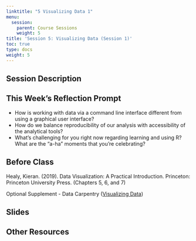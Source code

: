 ```yaml
---
linktitle: "5 Visualizing Data 1"
menu:
  session:
    parent: Course Sessions
    weight: 5
title: 'Session 5: Visualizing Data (Session 1)'
toc: true
type: docs
weight: 5
---
```


## Session Description

## This Week's Reflection Prompt

- How is working with data via a command line interface different from using a graphical user interface?
- How do we balance reproducibility of our analysis with accessibility of the analytical tools?
- What's challenging for you right now regarding learning and using R? What are the "a-ha" moments that you're celebrating?

## Before Class

Healy, Kieran. (2019). Data Visualization: A Practical Introduction. Princeton: Princeton University Press. (Chapters 5, 6, and 7)

Optional Supplement - Data Carpentry ([Visualizing Data](https://datacarpentry.org/R-ecology-lesson/04-visualization-ggplot2.html))

## Slides

## Other Resources
